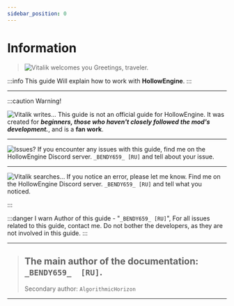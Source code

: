 ```yaml
---
sidebar_position: 0
---
```


# Information

> ![Vitalik welcomes you](.resourses/Vitalik_Hello.gif) Greetings, traveler.

:::info This guide
Will explain how to work with **HollowEngine**.
:::

***

:::caution Warning!

![Vitalik writes...](.resourses/Vitalik_Pinding.gif) This guide is not an official guide for HollowEngine. It was created for _**beginners, those who haven't closely followed the mod's development.**_, and is a **fan work**.

***

![Issues?](.resourses/Vitalik_Hmm.gif) If you encounter any issues with this guide, find me on the HollowEngine Discord server. `_BENDY659_ [RU]` and tell about your issue.

***

![Vitalik searches...](.resourses/Vitalik_Search.gif) If you notice an error, please let me know. Find me on the HollowEngine Discord server. `_BENDY659_ [RU]` and tell what you noticed.

:::

:::danger I warn
 Author of this guide - "`_BENDY659_ [RU]`", For all issues related to this guide, contact me. Do not bother the developers, as they are not involved in this guide.
:::

---

> The main author of the documentation: `_BENDY659_  [RU]`.
> ---
> Secondary author: `AlgorithmicHorizon`

---
